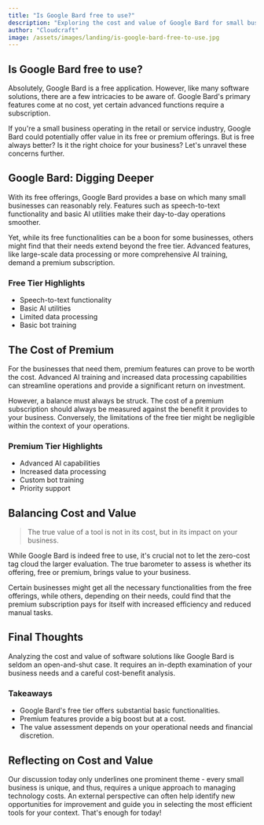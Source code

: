 ```yaml
---
title: "Is Google Bard free to use?"
description: "Exploring the cost and value of Google Bard for small businesses, focusing on retail and service industries with less than 10 staff."
author: "Cloudcraft"
image: /assets/images/landing/is-google-bard-free-to-use.jpg
---
```


## Is Google Bard free to use?

Absolutely, Google Bard is a free application. However, like many software solutions, there are a few intricacies to be aware of. Google Bard's primary features come at no cost, yet certain advanced functions require a subscription.

If you're a small business operating in the retail or service industry, Google Bard could potentially offer value in its free or premium offerings. But is free always better? Is it the right choice for your business? Let's unravel these concerns further.

<ServicesBlurb />

## Google Bard: Digging Deeper

With its free offerings, Google Bard provides a base on which many small businesses can reasonably rely. Features such as speech-to-text functionality and basic AI utilities make their day-to-day operations smoother.

Yet, while its free functionalities can be a boon for some businesses, others might find that their needs extend beyond the free tier. Advanced features, like large-scale data processing or more comprehensive AI training, demand a premium subscription.

### Free Tier Highlights

 * Speech-to-text functionality
 * Basic AI utilities
 * Limited data processing
 * Basic bot training

## The Cost of Premium

For the businesses that need them, premium features can prove to be worth the cost. Advanced AI training and increased data processing capabilities can streamline operations and provide a significant return on investment.

However, a balance must always be struck. The cost of a premium subscription should always be measured against the benefit it provides to your business. Conversely, the limitations of the free tier might be negligible within the context of your operations.

### Premium Tier Highlights

 * Advanced AI capabilities
 * Increased data processing
 * Custom bot training
 * Priority support

<GetStartedBlurb />

## Balancing Cost and Value

<blockquote>The true value of a tool is not in its cost, but in its impact on your business.</blockquote>

While Google Bard is indeed free to use, it's crucial not to let the zero-cost tag cloud the larger evaluation. The true barometer to assess is whether its offering, free or premium, brings value to your business.

Certain businesses might get all the necessary functionalities from the free offerings, while others, depending on their needs, could find that the premium subscription pays for itself with increased efficiency and reduced manual tasks.

## Final Thoughts

Analyzing the cost and value of software solutions like Google Bard is seldom an open-and-shut case. It requires an in-depth examination of your business needs and a careful cost-benefit analysis.

### Takeaways

 * Google Bard's free tier offers substantial basic functionalities.
 * Premium features provide a big boost but at a cost.
 * The value assessment depends on your operational needs and financial discretion.

## Reflecting on Cost and Value

Our discussion today only underlines one prominent theme - every small business is unique, and thus, requires a unique approach to managing technology costs. An external perspective can often help identify new opportunities for improvement and guide you in selecting the most efficient tools for your context. That's enough for today!